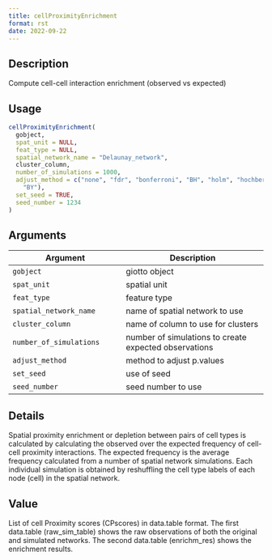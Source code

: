```yaml
--- 
title: cellProximityEnrichment 
format: rst 
date: 2022-09-22 
--- 
```


## Description

Compute cell-cell interaction enrichment (observed vs expected)


## Usage

```r
cellProximityEnrichment(
  gobject,
  spat_unit = NULL,
  feat_type = NULL,
  spatial_network_name = "Delaunay_network",
  cluster_column,
  number_of_simulations = 1000,
  adjust_method = c("none", "fdr", "bonferroni", "BH", "holm", "hochberg", "hommel",
    "BY"),
  set_seed = TRUE,
  seed_number = 1234
)
```


## Arguments

Argument      |Description
------------- |----------------
`gobject`     |     giotto object
`spat_unit`     |     spatial unit
`feat_type`     |     feature type
`spatial_network_name`     |     name of spatial network to use
`cluster_column`     |     name of column to use for clusters
`number_of_simulations`     |     number of simulations to create expected observations
`adjust_method`     |     method to adjust p.values
`set_seed`     |     use of seed
`seed_number`     |     seed number to use


## Details

Spatial proximity enrichment or depletion between pairs of cell types
 is calculated by calculating the observed over the expected frequency
 of cell-cell proximity interactions. The expected frequency is the average frequency
 calculated from a number of spatial network simulations. Each individual simulation is
 obtained by reshuffling the cell type labels of each node (cell)
 in the spatial network.


## Value

List of cell Proximity scores (CPscores) in data.table format. The first
 data.table (raw_sim_table) shows the raw observations of both the original and
 simulated networks. The second data.table (enrichm_res) shows the enrichment results.


